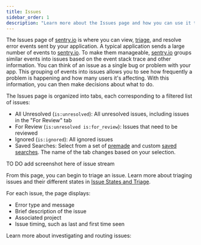 ```yaml
---
title: Issues
sidebar_order: 1
description: "Learn more about the Issues page and how you can use it to efficiently triage issues."
---
```


The Issues page of [sentry.io](https://sentry.io) is where you can view, [triage](/product/error-monitoring/issue-details/), and resolve error events sent by your application. A typical application sends a large number of events to [sentry.io](https://sentry.io). To make them manageable, [sentry.io](https://sentry.io) groups similar events into issues based on the event stack trace and other information. You can think of an issue as a single bug or problem with your app. This grouping of events into issues allows you to see how frequently a problem is happening and how many users it's affecting. With this information, you can then make decisions about what to do.

The Issues page is organized into tabs, each corresponding to a filtered list of issues:

- All Unresolved (`is:unresolved`): All unresolved issues, including issues in the "For Review" tab
- For Review (`is:unresolved is:for_review`): Issues that need to be reviewed
- Ignored (`is:ignored`): All ignored issues
- Saved Searches: Select from a set of [premade](/product/sentry-basics/search/#premade-searches) and custom [saved searches](/product/sentry-basics/search/#organization-wide-saved-searches). The name of the tab changes based on your selection.

TO DO add screenshot here of issue stream

From this page, you can begin to triage an issue. Learn more about triaging issues and their different states in [Issue States and Triage](/product/error-monitoring/states-triage/).

For each issue, the page displays:

- Error type and message
- Brief description of the issue
- Associated project
- Issue timing, such as last and first time seen

Learn more about investigating and routing issues:

<PageGrid />
